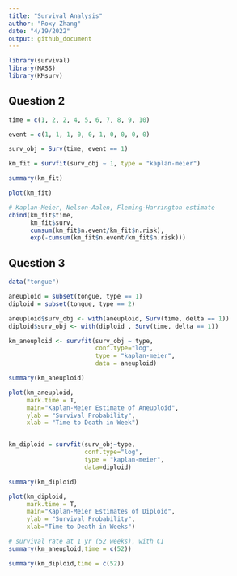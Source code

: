 ```yaml
---
title: "Survival Analysis"
author: "Roxy Zhang"
date: "4/19/2022"
output: github_document
---
```


```r
library(survival)
library(MASS)
library(KMsurv)
```

## Question 2

```r
time = c(1, 2, 2, 4, 5, 6, 7, 8, 9, 10)

event = c(1, 1, 1, 0, 0, 1, 0, 0, 0, 0)

surv_obj = Surv(time, event == 1)

km_fit = survfit(surv_obj ~ 1, type = "kaplan-meier")

summary(km_fit)

plot(km_fit)
```

```r
# Kaplan-Meier, Nelson-Aalen, Fleming-Harrington estimate
cbind(km_fit$time, 
      km_fit$surv, 
      cumsum(km_fit$n.event/km_fit$n.risk), 
      exp(-cumsum(km_fit$n.event/km_fit$n.risk)))
```



## Question 3

```r
data("tongue")

aneuploid = subset(tongue, type == 1)
diploid = subset(tongue, type == 2)

aneuploid$surv_obj <- with(aneuploid, Surv(time, delta == 1))
diploid$surv_obj <- with(diploid , Surv(time, delta == 1))

km_aneuploid <- survfit(surv_obj ~ type, 
                        conf.type="log",
                        type = "kaplan-meier", 
                        data = aneuploid)

summary(km_aneuploid)

plot(km_aneuploid,
     mark.time = T,
     main="Kaplan-Meier Estimate of Aneuploid",
     ylab = "Survival Probability", 
     xlab = "Time to Death in Week")


km_diploid = survfit(surv_obj~type, 
                     conf.type="log",
                     type = "kaplan-meier",
                     data=diploid)

summary(km_diploid)

plot(km_diploid, 
     mark.time = T,
     main="Kaplan-Meier Estimates of Diploid",
     ylab = "Survival Probability",
     xlab="Time to Death in Weeks")
```

```r
# survival rate at 1 yr (52 weeks), with CI
summary(km_aneuploid,time = c(52))

summary(km_diploid,time = c(52))
```

